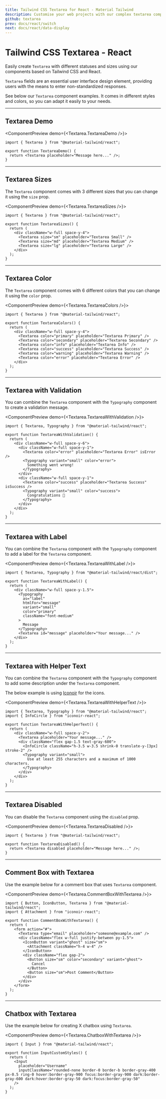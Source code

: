 ```yaml
---
title: Tailwind CSS Textarea for React - Material Tailwind
description: Customise your web projects with our complex textarea component for Tailwind CSS and React using Material Design guidelines.
github: textarea
prev: docs/react/switch
next: docs/react/data-display
---
```


# Tailwind CSS Textarea - React

Easily create `Textarea` with different statuses and sizes using our components based on Tailwind CSS and React.

`Textarea` fields are an essential user interface design element, providing users with the means to enter non-standardized responses.

See below our `Textarea` component examples. It comes in different styles and colors, so you can adapt it easily to your needs.

---

## Textarea Demo

<ComponentPreview demo={<Textarea.TextareaDemo />}>
```tsx
import { Textarea } from "@material-tailwind/react";

export function TextareaDemo() {
  return <Textarea placeholder="Message here..." />;
}
```
</ComponentPreview>

---

## Textarea Sizes

The `Textarea` component comes with 3 different sizes that you can change it using the `size` prop.

<ComponentPreview demo={<Textarea.TextareaSizes />}>
```tsx
import { Textarea } from "@material-tailwind/react";

export function TextareaSizes() {
  return (
    <div className="w-full space-y-4">
      <Textarea size="sm" placeholder="Textarea Small" />
      <Textarea size="md" placeholder="Textarea Medium" />
      <Textarea size="lg" placeholder="Textarea Large" />
    </div>
  );
}
```
</ComponentPreview>

---

## Textarea Color

The `Textarea` component comes with 6 different colors that you can change it using the `color` prop.

<ComponentPreview demo={<Textarea.TextareaColors />}>
```tsx
import { Textarea } from "@material-tailwind/react";

export function TextareaColors() {
  return (
    <div className="w-full space-y-4">
      <Textarea color="primary" placeholder="Textarea Primary" />
      <Textarea color="secondary" placeholder="Textarea Secondary" />
      <Textarea color="info" placeholder="Textarea Info" />
      <Textarea color="success" placeholder="Textarea Success" />
      <Textarea color="warning" placeholder="Textarea Warning" />
      <Textarea color="error" placeholder="Textarea Error" />
    </div>
  );
}
```
</ComponentPreview>

---

## Textarea with Validation

You can combine the `Textarea` component with the `Typography` component to create a validation message.

<ComponentPreview demo={<Textarea.TextareaWithValidation />}>
```tsx
import { Textarea, Typography } from "@material-tailwind/react";

export function TextareaWithValidation() {
  return (
    <div className="w-full space-y-6">
      <div className="w-full space-y-1">
        <Textarea color="error" placeholder="Textarea Error" isError />
        <Typography variant="small" color="error">
          Something went wrong!
        </Typography>
      </div>
      <div className="w-full space-y-1">
        <Textarea color="success" placeholder="Textarea Success" isSuccess />
        <Typography variant="small" color="success">
          Congratulations 🎉
        </Typography>
      </div>
    </div>
  );
}
```
</ComponentPreview>

---

## Textarea with Label

You can combine the `Textarea` component with the `Typography` component to add a label for the `Textarea` component.

<ComponentPreview demo={<Textarea.TextareaWithLabel />}>
```tsx
import { Textarea, Typography } from "@material-tailwind/react/dist";

export function TextareaWithLabel() {
  return (
    <div className="w-full space-y-1.5">
      <Typography
        as="label"
        htmlFor="message"
        variant="small"
        color="primary"
        className="font-medium"
      >
        Message
      </Typography>
      <Textarea id="message" placeholder="Your message..." />
    </div>
  );
}
```
</ComponentPreview>

---

## Textarea with Helper Text

You can combine the `Textarea` component with the `Typography` component to add some description under the `Textarea` component.

The below example is using [Iconoir](https://iconoir.com?ref=material-tailwind) for the icons.

<ComponentPreview demo={<Textarea.TextareaWithHelperText />}>
```tsx
import { Textarea, Typography } from "@material-tailwind/react";
import { InfoCircle } from "iconoir-react";

export function TextareaWithHelperText() {
  return (
    <div className="w-full space-y-2">
      <Textarea placeholder="Your message..." />
      <div className="flex gap-1.5 text-gray-600">
        <InfoCircle className="h-3.5 w-3.5 shrink-0 translate-y-[3px] stroke-2" />
        <Typography variant="small">
          Use at least 255 characters and a maximum of 1000 characters.
        </Typography>
      </div>
    </div>
  );
}
```
</ComponentPreview>

---

## Textarea Disabled

You can disable the `Textarea` component using the `disabled` prop.

<ComponentPreview demo={<Textarea.TextareaDisabled />}>
```tsx
import { Textarea } from "@material-tailwind/react";

export function TextareaDisabled() {
  return <Textarea disabled placeholder="Message here..." />;
}
```
</ComponentPreview>

---

## Comment Box with Textarea

Use the example below for a comment box that uses `Textarea` component.

<ComponentPreview demo={<Textarea.CommentBoxWithTextarea />}>
```tsx
import { Button, IconButton, Textarea } from "@material-tailwind/react";
import { Attachment } from "iconoir-react";

export function CommentBoxWithTextarea() {
  return (
    <form action="#">
      <Textarea type="email" placeholder="someone@example.com" />
      <div className="flex w-full justify-between py-1.5">
        <IconButton variant="ghost" size="sm">
          <Attachment className="h-4 w-4" />
        </IconButton>
        <div className="flex gap-2">
          <Button size="sm" color="secondary" variant="ghost">
            Cancel
          </Button>
          <Button size="sm">Post Comment</Button>
        </div>
      </div>
    </form>
  );
}
```
</ComponentPreview>


---

## Chatbox with Textarea

Use the example below for creating X chatbox using `Textarea`.

<ComponentPreview demo={<Textarea.ChatboxWithTextarea />}>
```tsx
import { Input } from "@material-tailwind/react";

export function InputCustomStyles() {
  return (
    <Input
      placeholder="Username"
      inputClassName="rounded-none border-0 border-b border-gray-400 px-0.5 ring-0 hover:border-gray-900 focus:border-gray-900 dark:border-gray-600 dark:hover:border-gray-50 dark:focus:border-gray-50"
    />
  );
}
```
</ComponentPreview>